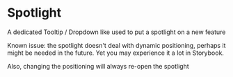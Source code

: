 
# Spotlight

A dedicated Tooltip / Dropdown like used to put a spotlight on a new feature

Known issue: the spotlight doesn't deal with dynamic positioning, perhaps it might be needed in the future. Yet you may experience it a lot in Storybook.

Also, changing the positioning will always re-open the spotlight

<Primary />

